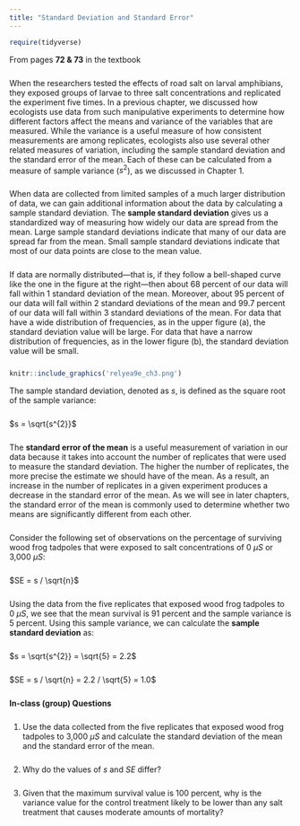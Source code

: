 ```yaml
---
title: "Standard Deviation and Standard Error"
---
```


```r
require(tidyverse)
```

<div style = "margin-bottom:25px;">
From pages **72 & 73** in the textbook
</div>

<div style = "margin-bottom:25px;">
When the researchers tested the effects of road salt on larval amphibians, they exposed groups of larvae to three salt concentrations and replicated the experiment five times. In a previous chapter, we discussed how ecologists use data from such manipulative experiments to determine how different factors affect the means and variance of the variables that are measured. While the variance is a useful measure of how consistent measurements are among replicates, ecologists also use several other related measures of variation, including the sample standard deviation and the standard error of the mean. Each of these can be calculated from a measure of sample variance ($s^2$), as we discussed in Chapter 1.
</div>

<div style = "margin-bottom:25px;">
When data are collected from limited samples of a much larger distribution of data, we can gain additional information about the data by calculating a sample standard deviation. The **sample standard deviation** gives us a standardized way of measuring how widely our data are spread from the mean. Large sample standard deviations indicate that many of our data are spread far from the mean. Small sample standard deviations indicate that most of our data points are close to the mean value.
</div>

<div style = "margin-bottom:25px;">
If data are normally distributed—that is, if they follow a bell-shaped curve like the one in the figure at the right—then about 68 percent of our data will fall within 1 standard deviation of the mean. Moreover, about 95 percent of our data will fall within 2 standard deviations of the mean and 99.7 percent of our data will fall within 3 standard deviations of the mean. For data that have a wide distribution of frequencies, as in the upper figure (a), the standard deviation value will be large. For data that have a narrow distribution of frequencies, as in the lower figure (b), the standard deviation value will be small.
</div>

```r
knitr::include_graphics('relyea9e_ch3.png')
```

<div style = "margin-bottom:25px;">
The sample standard deviation, denoted as $s$, is defined as the square root of the sample variance:
</div>

<div style = "margin-bottom:25px;">
$s = \sqrt{s^{2}}$
</div>

<div style = "margin-bottom:25px;">
The **standard error of the mean** is a useful measurement of variation in our data because it takes into account the number of replicates that were used to measure the standard deviation. The higher the number of replicates, the more precise the estimate we should have of the mean. As a result, an increase in the number of replicates in a given experiment produces a decrease in the standard error of the mean. As we will see in later chapters, the standard error of the mean is commonly used to determine whether two means are significantly different from each other.
</div>

<div style = "margin-bottom:25px;">
Consider the following set of observations on the percentage of surviving wood frog tadpoles that were exposed to salt concentrations of 0 $μS$ or 3,000 $μS$:
</div>

<div style = "margin-bottom:25px;">
$SE = s / \sqrt{n}$
</div>

<div style = "margin-bottom:25px;">
Using the data from the five replicates that exposed wood frog tadpoles to 0 $μS$, we see that the mean survival is 91 percent and the sample variance is 5 percent. Using this sample variance, we can calculate the **sample standard deviation** as:
</div>

<div style = "margin-bottom:25px;">
$s = \sqrt{s^{2}} = \sqrt{5} = 2.2$
</div>

<div style = "margin-bottom:25px;">
$SE = s / \sqrt{n} = 2.2 / \sqrt{5} = 1.0$
</div>

<div style = "margin-bottom:25px;">
**In-class (group) Questions**
</div>

<div style = "margin-bottom:25px;">
1. Use the data collected from the five replicates that exposed wood frog tadpoles to 3,000 $µS$ and calculate the standard deviation of the mean and the standard error of the mean.
</div>

<div style = "margin-bottom:25px;">
2. Why do the values of $s$ and $SE$ differ?
</div>

<div style = "margin-bottom:25px;">
3. Given that the maximum survival value is 100 percent, why is the variance value for the control treatment likely to be lower than any salt treatment that causes moderate amounts of mortality?
</div>
































